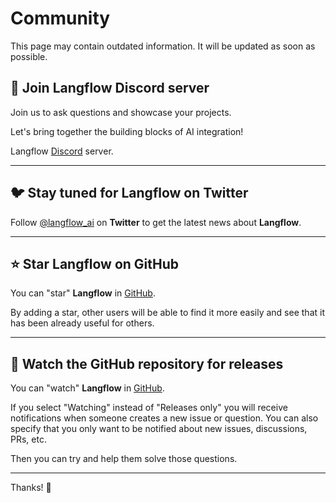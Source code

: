 
# Community

<Admonition type="warning" title="warning">
This page may contain outdated information. It will be updated as soon as possible.
</Admonition>

## 🤖 Join **Langflow** Discord server

Join us to ask questions and showcase your projects.

Let's bring together the building blocks of AI integration!

Langflow [Discord](https://discord.gg/EqksyE2EX9) server.

---

## 🐦 Stay tuned for **Langflow** on Twitter

Follow [@langflow_ai](https://twitter.com/langflow_ai) on **Twitter** to get the latest news about **Langflow**.

---

## ⭐️ Star **Langflow** on GitHub

You can "star" **Langflow** in [GitHub](https://github.com/langflow-ai/langflow).

By adding a star, other users will be able to find it more easily and see that it has been already useful for others.

---

## 👀 Watch the GitHub repository for releases

You can "watch" **Langflow** in [GitHub](https://github.com/langflow-ai/langflow).

If you select "Watching" instead of "Releases only" you will receive notifications when someone creates a new issue or question. You can also specify that you only want to be notified about new issues, discussions, PRs, etc.

Then you can try and help them solve those questions.

---

Thanks! 🚀
